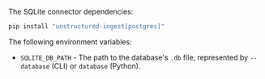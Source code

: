 The SQLite connector dependencies:

```bash CLI, Python
pip install "unstructured-ingest[postgres]"
```


<AdditionalIngestDependencies />

The following environment variables:

- `SQLITE_DB_PATH` - The path to the database's `.db` file, represented by `--database` (CLI) or `database` (Python).